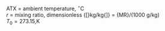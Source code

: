 <p class=box>
ATX = ambient temperature, $^{\circ}\mathrm{C}$  
$r$ = mixing ratio, dimensionless {[}kg/kg{]} = \{MR\}/(1000 g/kg)  
$T_{0}=273.15$\,K  
</p><p class=box2>
\begin{equation}
\mathrm{TVIR}=(\mathrm{\{ATX\}}+T_{0})\left(\frac{1+\frac{M_{d}}{M_{w}}r}{1+r}\right)-T_{0}
(\#eq:TVIR)
\end{equation}
</p>  
